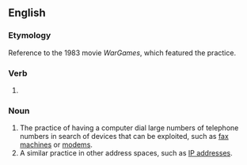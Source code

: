{{also|wardialing}}

==English==

===Etymology===
Reference to the 1983 movie ''WarGames'', which featured the practice.

===Verb===
{{head|en|verb form}}

# {{present participle of|war-dial|lang=en|nocat=1}}

===Noun===
{{en-noun|-}}

# The practice of having a computer dial large numbers of telephone numbers in search of devices that can be exploited, such as [[fax machine]]s or [[modem]]s.
# A similar practice in other address spaces, such as [[IP address]]es.
